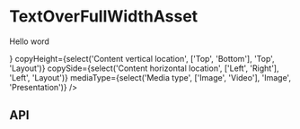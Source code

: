 
<Meta title="Components/TextOverFullWidthAsset" component={TextOverFullWidthAsset} />

# TextOverFullWidthAsset

<Preview>
  <Story name="Base component">
    <TextOverFullWidthAsset
      backgroundImage={TextOverFullWidthAssetFixture.backgroundImage}
      backgroundVideo={TextOverFullWidthAssetFixture.backgroundVideo}
      content={<p>Hello word</p>}
      copyHeight={select('Content vertical location', ['Top', 'Bottom'], 'Top', 'Layout')}
      copySide={select('Content horizontal location', ['Left', 'Right'], 'Left', 'Layout')}
      mediaType={select('Media type', ['Image', 'Video'], 'Image', 'Presentation')}
    />
  </Story>
</Preview>

## API

<Props of={TextOverFullWidthAsset} />
